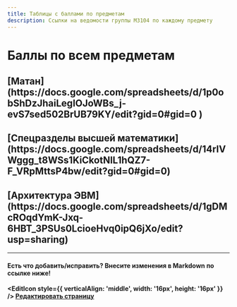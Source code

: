 ```yaml
---
title: Таблицы с баллами по предметам
description: Ссылки на ведомости группы M3104 по каждому предмету
---
```



<BackButton />

# Баллы по всем предметам


<h2><OpenIcon style={{ verticalAlign: 'middle', width: '17px', height: '17px' }} /> [Матан](https://docs.google.com/spreadsheets/d/1p0obShDzJhaiLegIOJoWBs_j-evS7sed502BrUB79KY/edit?gid=0#gid=0  )</h2>
<h2><OpenIcon style={{ verticalAlign: 'middle', width: '17px', height: '17px' }} /> [Спецразделы высшей математики](https://docs.google.com/spreadsheets/d/14rIVWggg_t8WSs1KiCkotNIL1hQZ7-F_VRpMttsP4bw/edit?gid=0#gid=0)</h2>
<h2><OpenIcon style={{ verticalAlign: 'middle', width: '17px', height: '17px' }} /> [Архитектура ЭВМ](https://docs.google.com/spreadsheets/d/1gDMcROqdYmK-Jxq-6HBT_3PSUs0LcioeHvq0ipQ6jXo/edit?usp=sharing)</h2>

---

#### Есть что добавить/исправить? Внесите изменения в Markdown по ссылке ниже!


**<EditIcon style={{ verticalAlign: 'middle', width: '16px', height: '16px' }} /> [Редактировать страницу](https://github.com/nawinds/m3104-links/edit/master/src/pages/table-grades.mdx)**

